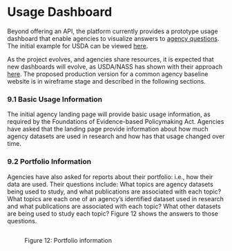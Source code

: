 # Usage Dashboard

Beyond offering an API, the platform currently provides a prototype usage dashboard that enable agencies to visualize answers to [agency questions](02-ChapterWeb.Rmd#2.2-agency-questions). The initial example for USDA can be viewed [here](https://public.tableau.com/app/profile/democratizing.data.hl/viz/DemocratizingData-WebDataConnector-USDA-NewLayout/Publications).

As the project evolves, and agencies share resources, it is expected that new dashboards will evolve, as USDA/NASS has shown with their approach [here](https://public.tableau.com/app/profile/national.agricultural.statistics.service/viz/5WsofNASSDataUsage/The5Ws). The proposed production version for a common agency baseline website is in wireframe stage and described in the following sections.



### 9.1 Basic Usage Information

The initial agency landing page will provide basic usage information, as required by the Foundations of Evidence-based Policymaking Act. Agencies have asked that the landing page provide information about how much agency datasets are used in research and how has that usage changed over time.



### 9.2 Portfolio Information

Agencies have also asked for reports about their portfolio: i.e., how their data are used. Their questions include: What topics are agency datasets being used to study, and what publications are associated with each topic? What topics are each one of an agency’s identified dataset used in research and what publications are associated with each topic? What other datasets are being used to study each topic? Figure 12 shows the answers to those questions.

<figure><img src=".gitbook/assets/portfolio.png" alt=""><figcaption><p>Figure 12: Portfolio information</p></figcaption></figure>

